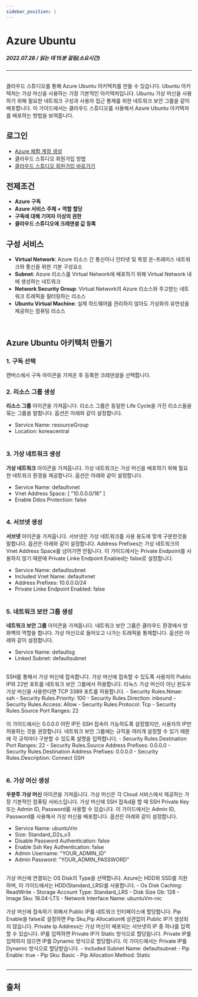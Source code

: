 ```yaml
---
sidebar_position: 1
---
```



# Azure Ubuntu
##### 2022.07.28 / 읽는 데 15분 걸림(소요시간)

*****
<br/>
클라우드 스튜디오를 통해 Azure Ubuntu 아키텍처를 만들 수 있습니다.
Ubuntu 아키텍처는 가상 머신을 사용하는 가장 기본적인 아키텍처입니다.
Ubuntu 가상 머신을 사용하기 위해 필요한 네트워크 구성과 사용자 접근 통제를 위한 네트워크 보안 그룹을 같이 배포합니다.
이 가이드에서는 클라우드 스튜디오를 사용해서 Azure Ubuntu 아키텍처를 배포하는 방법을 보여줍니다.

## 로그인
- [Azure 체험 계정 생성](https://azure.microsoft.com/ko-kr/free/)
- <Link to="/docs/start/sign-in">클라우드 스튜디오 회원가입 방법</Link>
- [클라우드 스튜디오 회원가입 바로가기](https://cloudstudio.cloudraw.kr/signup)

## 전제조건
- **Azure 구독**
- **Azure 서비스 주체 + 역할 할당**
- **구독에 대해 기여자 이상의 권한**
- **클라우드 스튜디오에 크레덴셜 값 등록**

## 구성 서비스
- **Virtual Network**: Azure 리소스 간 통신이나 인터넷 및 특정 온-프레미스 네트워크와 통신을 위한 기본 구성요소
- **Subnet**: Azure 리소스를 Virtual Network에 배포하기 위해 Virtual Network 내에 생성하는 네트워크
- **Network Security Group**: Virtual Network의 Azure 리소스와 주고받는 네트워크 트래픽을 필터링하는 리소스
- **Ubuntu Virtual Machine**: 실제 하드웨어를 관리하지 않아도 가상화의 유연성을 제공하는 컴퓨팅 리소스
<br/>

## Azure Ubuntu 아키텍처 만들기
### 1. 구독 선택
캔버스에서 구독 아이콘을 가져온 후 등록한 크레덴셜을 선택합니다.
<caption caption="[그림.1] Azure Ubuntu 1" src={azure1} />

### 2. 리소스 그룹 생성
**리소스 그룹** 아이콘을 가져옵니다.
리소스 그룹은 동일한 Life Cycle을 가진 리소스들을 묶는 그룹을 말합니다.
옵션은 아래와 같이 설정합니다.
- Service Name: resourceGroup
- Location: koreacentral<br/><br/>
<caption caption="[그림.2] Azure Ubuntu 2" src={azure2} />

### 3. 가상 네트워크 생성
**가상 네트워크** 아이콘을 가져옵니다.
가상 네트워크는 가상 머신을 배포하기 위해 필요한 네트워크 환경을 제공합니다.
옵션은 아래와 같이 설정합니다.
- Service Name: defaultvnet
- Vnet Address Space: [ "10.0.0.0/16" ]
- Enable Ddos Protection: false<br/><br/>
<caption caption="[그림.3] Azure Ubuntu 3" src={azure3} />

### 4. 서브넷 생성
**서브넷** 아이콘을 가져옵니다.
서브넷은 가상 네트워크를 사용 용도에 맞게 구분한것을 말합니다. 옵션은 아래와 같이 설정합니다.
Address Prefixes는 가상 네트워크의 Vnet Address Space를 넘어가면 안됩니다.
이 가이드에서는 Private Endpoint를 사용하지 않기 때문에 Private Linke Endpoint Enabled는 false로 설정합니다.
- Service Name: defaultsubnet
- Included Vnet Name: defaultvnet
- Address Prefixes: 10.0.0.0/24
- Private Linke Endpoint Enabled: false<br/><br/>
<caption caption="[그림.4] Azure Ubuntu 4" src={azure4} />

### 5. 네트워크 보안 그룹 생성
**네트워크 보안 그룹** 아이콘을 가져옵니다. 
네트워크 보안 그룹은 클라우드 환경에서 방화벽의 역할을 합니다. 가상 머신으로 들어오고 나가는 트래픽을 통제합니다.
옵션은 아래와 같이 설정합니다.
- Service Name: defaultsg
- Linked Subnet: defaultsubnet<br/><br/>
<caption caption="[그림.5] Azure Ubuntu 5" src={azure5} />
SSH를 통해서 가상 머신에 접속합니다. 가상 머신에 접속할 수 있도록 사용자의 Public IP와 22번 포트를 네트워크 보안 그룹에서 허용합니다.
리눅스 가상 머신이 아닌 윈도우 가상 머신을 사용한다면 TCP 3389 포트를 허용합니다.
- Security Rules.Nmae: ssh
- Security Rules.Priority: 100
- Security Rules.Direction: inbound
- Security Rules.Access: Allow
- Security Rules.Protocol: Tcp
- Security Rules.Source Port Ranges: 22<br/><br/>
<caption caption="[그림.6] Azure Ubuntu 6" src={azure6} />
이 가이드에서는 0.0.0.0 어떤 IP든 SSH 접속이 가능하도록 설정했지만, 사용자의 IP만 허용하는 것을 권장합니다.
네트워크 보안 그룹에는 규칙을 여러개 설정할 수 있기 때문에 각 규칙마다 구분할 수 있도록 설명을 입력합니다.
- Security Rules.Destination Port Ranges: 22
- Security Rules.Source Address Prefixes: 0.0.0.0
- Security Rules.Destination Address Prefixes: 0.0.0.0
- Security Rules.Description: Connect SSH<br/><br/>
<caption caption="[그림.7] Azure Ubuntu 7" src={azure7} />

### 6. 가상 머신 생성
**우분투 가상 머신** 아이콘을 가져옵니다.
가상 머신은 각 Cloud 서비스에서 제공하는 가장 기본적인 컴퓨팅 서비스입니다.
가상 머신에 SSH 접속d을 할 때 SSH Private Key 또는 Admin ID, Password를 사용할 수 있습니다.
이 가이드에서는 Admin ID, Password를 사용해서 가상 머신을 배포합니다.
옵션은 아래와 같이 설정합니다.
- Service Name: ubuntuVm
- Size: Standard_D2s_v3
- Disable Password Authentication: false
- Enable Ssh Key Authentication: false
- Admin Username: "YOUR_ADMIN_ID"
- Admin Password: "YOUR_ADMIN_PASSWORD"<br/><br/>
<caption caption="[그림.8] Azure Ubuntu 8" src={azure8} />
가상 머신에 연결되는 OS Disk의 Type을 선택합니다. Azure는 HDD와 SSD를 지원하며, 이 가이드에서는 HDD(Standard_LRS)를 사용합니다.
- Os Disk Caching: ReadWrite
- Storage Account Type: Standard_LRS
- Disk Size Gb: 128
- Image Sku: 18.04-LTS
- Network Interface Name: ubuntuVm-nic<br/><br/>
<caption caption="[그림.9] Azure Ubuntu 9" src={azure9} />
가상 머신에 접속하기 위해서 Public IP를 네트워크 인터페이스에 할당합니다.
Pip Enable을 false로 설정하면 Pip Sku,Pip Allocation에 상관없이 Public IP가 생성되지 않습니다.
Private Ip Address는 가상 머신이 배포되는 서브넷의 IP 중 하나를 입력할 수 있습니다. 
IP를 입력하면 Private IP가 Static 방식으로 할당됩니다. Private IP를 입력하지 않으면 IP를 Dynamic 방식으로 할당합니다.
이 가이드에서는 Private IP를 Dynamic 방식으로 할당받습니다.
- Included Subnet Name: defaultsubnet
- Pip Enable: true
- Pip Sku: Basic
- Pip Allocation Method: Static<br/><br/>
<caption caption="[그림.10] Azure Ubuntu 10" src={azure10} />


*****
## 출처



